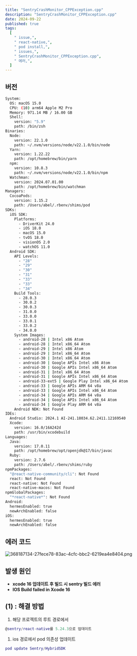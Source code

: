```yaml
---
title: "SentryCrashMonitor_CPPException.cpp"
description: "SentryCrashMonitor_CPPException.cpp"
date: 2024-09-22
published: true
tags:
  [
    " issue,",
    " react-native,",
    " pod install,",
    " issues,",
    " SentryCrashMonitor_CPPException.cpp",
    " 에러,",
  ]
---
```


## 버전

```bash
System:
  OS: macOS 15.0
  CPU: (10) arm64 Apple M2 Pro
  Memory: 971.14 MB / 16.00 GB
  Shell:
    version: "5.9"
    path: /bin/zsh
Binaries:
  Node:
    version: 22.1.0
    path: ~/.nvm/versions/node/v22.1.0/bin/node
  Yarn:
    version: 1.22.22
    path: /opt/homebrew/bin/yarn
  npm:
    version: 10.8.3
    path: ~/.nvm/versions/node/v22.1.0/bin/npm
  Watchman:
    version: 2024.07.01.00
    path: /opt/homebrew/bin/watchman
Managers:
  CocoaPods:
    version: 1.15.2
    path: /Users/abel/.rbenv/shims/pod
SDKs:
  iOS SDK:
    Platforms:
      - DriverKit 24.0
      - iOS 18.0
      - macOS 15.0
      - tvOS 18.0
      - visionOS 2.0
      - watchOS 11.0
  Android SDK:
    API Levels:
      - "28"
      - "29"
      - "30"
      - "31"
      - "33"
      - "33"
      - "34"
    Build Tools:
      - 28.0.3
      - 30.0.2
      - 30.0.3
      - 31.0.0
      - 33.0.0
      - 33.0.1
      - 33.0.2
      - 34.0.0
    System Images:
      - android-28 | Intel x86 Atom
      - android-28 | Intel x86_64 Atom
      - android-29 | Intel x86 Atom
      - android-29 | Intel x86_64 Atom
      - android-30 | Intel x86_64 Atom
      - android-30 | Google APIs Intel x86 Atom
      - android-30 | Google APIs Intel x86_64 Atom
      - android-31 | Intel x86_64 Atom
      - android-31 | Google APIs Intel x86_64 Atom
      - android-33-ext5 | Google Play Intel x86_64 Atom
      - android-33 | Google APIs ARM 64 v8a
      - android-33 | Google APIs Intel x86_64 Atom
      - android-34 | Google APIs ARM 64 v8a
      - android-34 | Google APIs Intel x86_64 Atom
      - android-34 | Google Play ARM 64 v8a
    Android NDK: Not Found
IDEs:
  Android Studio: 2024.1 AI-241.18034.62.2411.12169540
  Xcode:
    version: 16.0/16A242d
    path: /usr/bin/xcodebuild
Languages:
  Java:
    version: 17.0.11
    path: /opt/homebrew/opt/openjdk@17/bin/javac
  Ruby:
    version: 2.7.6
    path: /Users/abel/.rbenv/shims/ruby
npmPackages:
  "@react-native-community/cli": Not Found
  react: Not Found
  react-native: Not Found
  react-native-macos: Not Found
npmGlobalPackages:
  "*react-native*": Not Found
Android:
  hermesEnabled: true
  newArchEnabled: false
iOS:
  hermesEnabled: true
  newArchEnabled: false

```

## 에러 코드

![368187134-27fece78-83ac-4cfc-bbc2-6219ea4e8404.png](https://prod-files-secure.s3.us-west-2.amazonaws.com/de231e7d-e952-4076-b38b-01f638305c35/797b26ac-1fcd-4940-8b7a-9f610f7e7e81/368187134-27fece78-83ac-4cfc-bbc2-6219ea4e8404.png)

## 발생 원인

- **xcode 16 업데이트 후 빌드 시 sentry 빌드 에러**
- **IOS Build failed in Xcode 16**

## (1) : 해결 방법

1. 해당 프로젝트의 루트 경로에서

```lua
@sentry/react-native를 5.24.3으로 업데이트
```

1. ios 경로에서 pod 의존성 업데이트

```lua
pod update Sentry/HybridSDK
```
